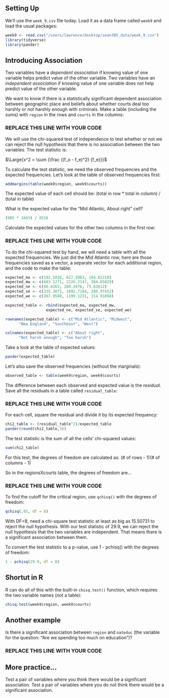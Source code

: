 ## Setting Up

We'll use the `week_9.csv` file today. Load it as a data frame called `week9` and load the usual packages:

```r
week9 <- read.csv("/users/lawrence/desktop/soan385_data/week_9.csv")
library(tidyverse)
library(pander)
```

## Introducing Association

Two variables have a *dependent association* if knowing value of one variable helps predict value of the other variable. Two variables have an *independent association* if knowing value of one variable does not help predict value of the other variable.

We want to know if there is a statistically significant dependent association between geographic place and beliefs about whether courts deal too harshly or not harshly enough with criminals. Make a table (including the sums) with `region` in the rows and `courts` in the columns:

### REPLACE THIS LINE WITH YOUR CODE

We will use the chi-squared test of independence to test whether or not we can reject the null hypothesis that there is no association between the two variables. The test statistic is:

$\Large{x^2 = \sum {\frac {(f_o - f_e)^2} {f_e}}}$

To calculate the test statistic, we need the observed frequencies and the expected frequencies. Let's look at the table of observed frequencies first:

```r
addmargins(table(week9$region, week9$courts))
```

The expected value of each cell should be:
(total in row * total in column) / (total in table)

What is the expected value for the "Mid Atlantic, About right" cell?

```r
(985 * 1665) / 8516
```

Calculate the expected values for the other two columns in the first row:

### REPLACE THIS LINE WITH YOUR CODE

To do the chi-squared test by hand, we will need a table with all the expected frequencies. We just did the Mid Atlantic row; here are those frequencies saved as a vector, a separate vector for each additional region, and the code to make the table:

```r
expected_ma <- c(192.5816, 627.5963, 164.82210)
expected_mw <- c(683.1271, 2226.2147, 584.65829)
expected_ne <- c(86.0263, 280.3476, 73.62612)
expected_se <- c(335.3071, 1092.7184, 286.97452)
expected_we <- c(367.9580, 1199.1231, 314.91898)

expected_table <- rbind(expected_ma, expected_mw, 
                  expected_ne, expected_se, expected_we)

rownames(expected_table) <- c("Mid Atlantic", "Midwest", 
      "New England", "Southeast", "West")

colnames(expected_table) <- c("About right", 
      "Not harsh enough", "Too harsh")
```

Take a look at the table of expected values:

```r
pander(expected_table)
```

Let's also save the observed frequencies (without the marginals):

```r
observed_table <- table(week9$region, week9$courts)
```

The difference between each observed and expected value is the *residual*. Save all the residuals in a table called `residual_table`:

### REPLACE THIS LINE WITH YOUR CODE


For each cell, square the residual and divide it by its expected frequency:

```r
chi2_table <- (residual_table^2)/expected_table
pander(round(chi2_table,3))
```

The test statistic is the sum of all the cells' chi-squared values:

```r
sum(chi2_table)

```

For this test, the degrees of freedom are calculated as:
(# of rows - 1)(# of columns - 1)

So in the regionsXcourts table, the degrees of freedom are...

### REPLACE THIS LINE WITH YOUR CODE

To find the cutoff for the critical region, use `qchisq()` with the degrees of freedom:

```r
qchisq(.95, df = 8)
```

With DF=8, need a chi-square test statistic at least as big as 15.50731 to reject the null hypothesis. With our test statistic of 29.9, we can reject the null hypothesis that the two variables are independent. That means there is a significant association between them.

To convert the test statistic to a p-value, use 1 - pchisq() with the degrees of freedom:

```r
1 - pchisq(29.9, df = 8)
```


## Shortut in R

R can do all of this with the built-in `chisq.test()` function, which requires the two variable names (not a table):

```r
chisq.test(week9$region, week9$courts)
```

## Another example

Is there a significant association between `region` and `nateduc` (the variable for the question: "Are we spending too much on education")?

### REPLACE THIS LINE WITH YOUR CODE


## More practice...

Test a pair of variables where you think there would be a significant association. Test a pair of variables where you do not think there would be a significant association.
